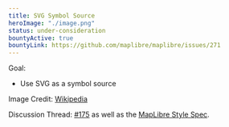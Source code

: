 ```yaml
---
title: SVG Symbol Source
heroImage: "./image.png"
status: under-consideration
bountyActive: true
bountyLink: https://github.com/maplibre/maplibre/issues/271
---
```


Goal:

- Use SVG as a symbol source

Image Credit: <a href="https://upload.wikimedia.org/wikipedia/commons/thumb/0/02/SVG_logo.svg/768px-SVG_logo.svg.png">Wikipedia</a>

Discussion Thread: [#175](https://github.com/maplibre/maplibre/discussions/175) as well as the [MapLibre Style Spec](https://maplibre.org/maplibre-style-spec/layers/#symbol).
